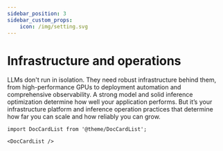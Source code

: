 ```yaml
---
sidebar_position: 3
sidebar_custom_props: 
    icon: /img/setting.svg
---
```


# Infrastructure and operations

LLMs don't run in isolation. They need robust infrastructure behind them, from high-performance GPUs to deployment automation and comprehensive observability. A strong model and solid inference optimization determine how well your application performs. But it’s your infrastructure platform and inference operation practices that determine how far you can scale and how reliably you can grow.

```mdx-code-block
import DocCardList from '@theme/DocCardList';

<DocCardList />
```